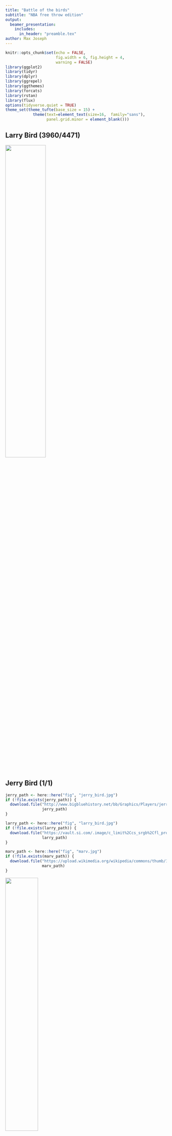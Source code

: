 ```yaml
---
title: "Battle of the birds"
subtitle: "NBA free throw edition"
output: 
  beamer_presentation:
    includes: 
      in_header: "preamble.tex"
author: Max Joseph
---
```


```r
knitr::opts_chunk$set(echo = FALSE, 
                      fig.width = 6, fig.height = 4, 
                      warning = FALSE)
library(ggplot2)
library(tidyr)
library(dplyr)
library(ggrepel)
library(ggthemes)
library(forcats)
library(rstan)
library(flux)
options(tidyverse.quiet = TRUE)
theme_set(theme_tufte(base_size = 15) + 
            theme(text=element_text(size=16,  family="sans"),
                  panel.grid.minor = element_blank()))
```

## Larry Bird (3960/4471) 

![](fig/larry_bird.jpg){width=50%}



## Jerry Bird (1/1) 

```r
jerry_path <- here::here("fig", "jerry_bird.jpg")
if (!file.exists(jerry_path)) {
  download.file("http://www.bigbluehistory.net/bb/Graphics/Players/jerry_bird.jpg", 
                jerry_path)
}

larry_path <- here::here("fig", "larry_bird.jpg")
if (!file.exists(larry_path)) {
  download.file("https://vault.si.com/.image/c_limit%2Ccs_srgb%2Cfl_progressive%2Ch_2000%2Cq_auto:good%2Cw_2000/MTY5MTAxMjk4MDI5NzY2MTA3/1984-0709-larry-bird-090004608jpg.jpg", 
                larry_path)
}

marv_path <- here::here("fig", "marv.jpg")
if (!file.exists(marv_path)) {
  download.file("https://upload.wikimedia.org/wikipedia/commons/thumb/1/15/Reggie_Miller_TNT.jpg/834px-Reggie_Miller_TNT.jpg", 
                marv_path)
}
```

![](fig/jerry_bird.jpg){width=45%}

## 

Larry Bird (3960/4471) 
$\quad \quad \quad \quad \quad \quad \quad \quad$ 
Jerry Bird (1/1) 

![](fig/larry_bird.jpg){height=200px}$\quad \quad \quad \quad \quad \quad$
![](fig/jerry_bird.jpg){height=200px}


## 

```r
pseq <- seq(0, 1, .001)

lb <- data.frame(p = pseq,
                py = dbinom(3960, 4471, pseq),
                player = "Larry Bird (3960/4471)")

jb <- data.frame(p = pseq,
                py = dbinom(1, 1, pseq),
                player = "Jerry Bird (1/1)")

b <- full_join(lb, jb)

p <- b %>%
  ggplot(aes(x = p, y = py)) +
  facet_wrap(~ player, scales = "free") +
  ylab("Pr(the data)") +
  xlab("Pr(make freethrow)") +
  theme(plot.margin = margin(.1, .2, 1, .2, unit = "in"), 
        axis.text.y = element_blank(), 
        axis.ticks.y = element_blank(),
        panel.grid.major.y = element_blank()) + 
  scale_x_continuous(labels = c("0", "0.25", "0.5", "0.75", "1"))
p
```


##

```r
p +  geom_line() + 
  geom_vline(data = b %>%
               group_by(player) %>%
               slice_max(py), 
             linetype = "dashed", 
             aes(xintercept = p), 
             size = .5, 
             alpha = .5)
```

## Naive approach

Pr(make freethrow) = Fraction shots made



## All NBA players 1951-2019

```r
source(here::here("R", "scrape-season-data.R"))

summ_d <- d %>%
  mutate(player = gsub("\\*", "", player)) %>%
  group_by(player) %>%
  summarize(fta = sum(fta),
            ftm = sum(ft)) %>%
  filter(fta > 0)

p <- summ_d %>%
  ggplot(aes(x = fta, y = ftm / fta, group = player)) +
  geom_point(size = .5, alpha = .1) +
  theme(plot.margin = margin(.1, .2, 1, .2, unit = "in")) +
  xlab("Sample size") +
  ylab("Pr(make freethrow)")
p
```

## Maximum likelihood favors Jerry Bird

```r
up <- p +
  geom_point(data = subset(summ_d,
                           player %in% c("Larry Bird", "Jerry Bird")),
             aes(color = player), size = 2) +
  scale_color_manual(values = c("red", "dodgerblue"), "")
up
```


## Clearly this is rubbish

```r
up
```


## How do we know this is rubbish?

Prior information suggests:

$$\text{Pr}(\text{never miss}) = 0$$

"everybody misses"

## Incorporating prior information

### Bayes' theorem

$$\underbrace{[\theta \mid y]}_{\text{What we know}} \propto \underbrace{[\theta]}_{\text{What we knew}} \times \underbrace{[y \mid \theta]}_{\text{Likelihood}}$$

## 

```r
source(here::here("R", "fit-models.R"))
```

```r
n_iter <- length(post$mu)
prior_df <- tibble(theta = plogis(rnorm(n_iter, post$mu, post$sigma)))
ggplot(prior_df) +
  geom_density(aes(x = theta), bw = .03) + 
  xlab("Pr(make free throw)") + 
  ylab("Prior density") + 
  xlim(0, 1)
```


## Bayesian estimates favor Larry Bird


```r
medians <- apply(post$theta, 2, FUN = median) %>%
  plogis()
summ_d$post_mode <- medians
summ_d <- summ_d %>%
  mutate(ML = ftm / fta)

bayes_plot <- summ_d %>%
  ggplot(aes(x = fta, y = post_mode)) +
  geom_point(size = .5, alpha = 0.1, aes(group = player)) +
  theme(plot.margin = margin(.1, .2, 1, .2, unit = "in")) +
  xlab("Sample size") +
  ylab("Bayesian estimate") +
  ylim(0, 1) +
  geom_point(data = subset(summ_d,
                           player %in% c("Larry Bird", "Jerry Bird")),
             aes(color = fct_rev(player)), size = 2) +
  scale_color_manual(values = c("red", "dodgerblue"), "")
bayes_plot
```

## Bayesian estimates smell better

```r
n_plot <- 3
best <- summ_d %>%
  slice_max(post_mode, n=n_plot)
worst <- summ_d %>%
  slice_min(post_mode, n=n_plot)
notables <- full_join(best, worst, 
                      by = c("player", "fta", "ftm", "post_mode", "ML"))

bayes_plot  + 
  geom_point(data = notables) + 
  geom_text_repel(data = notables, aes(label = player), size = 2)
```




##


```r
long_d <- summ_d %>%
  gather(Method, Estimate, -player, -fta, -ftm)

long_d %>%
  ggplot(aes(y = Estimate,
             x = as.numeric(factor(Method)),
             group = player)) +
  geom_line(alpha = .05) +
  xlim(1, 2)  +
  theme(plot.margin = margin(.1, .2, 1, .2, unit = "in")) +
  scale_x_continuous(breaks = 1:2,
                     labels = c("Maximum\nlikelihood", "Bayes"),
                     name = "")  +
  geom_line(data = subset(long_d,
                           player %in% c("Larry Bird", "Jerry Bird")),
             aes(color = player), size = 1.5) +
  scale_color_manual(values = c("red", "dodgerblue"), "")
```


## Jerry Bird (1/1) 

```r
## Visualize shrinkage on a player by player basis
get_prior <- function(post) {
  mu <- mean(post$mu)
  sigma <- mean(post$sigma)
  lo <- 200
  logit_p <- seq(-5, 5, length.out = lo)
  prior_den <- dnorm(logit_p, mu, sigma)
  prior_df <- data.frame(p = plogis(logit_p), value = prior_den)
  aucurve <- auc(x = prior_df$p, prior_df$value)
  prior_df %>%
    mutate(Prior = value / aucurve) %>%
    select(p, Prior)
}

get_lik <- function(player_name, df) {
  lo <- 500
  p <- seq(0, 1, length.out = lo)
  d <- subset(df, player == player_name)
  lik_df <- data.frame(p = p, lik = dbinom(d$ftm, d$fta, p))

  aucurve <- auc(x = lik_df$p, lik_df$lik)
  lik_df %>%
    mutate(Likelihood = lik / aucurve) %>%
    select(p, Likelihood)
}

get_post <- function(player_name, post, df) {
  theta <- post$theta[, df$player == player_name]
  den <- density(theta)
  post_df <- data.frame(logit_p = den$x, density = den$y) %>%
    mutate(p = plogis(logit_p))
  aucurve <- auc(x = post_df$p, post_df$density)
  post_df %>%
    mutate(`Posterior` = density / aucurve) %>%
    select(p, `Posterior`)
}


shrink_plot <- function(player_name, post, df) {
  n_shots <- subset(df, player == player_name)$fta
  prior <- get_prior(post = post)
  like <- get_lik(player_name, df = df)
  posterior <- get_post(player_name, post = post, df = df)

  full_join(prior, like, by = "p") %>%
    full_join(posterior, by = "p") %>%
    gather(Quantity, value, -p, na.rm = TRUE) %>%
    mutate(Quantity = factor(Quantity,
                             levels = c("Prior", "Likelihood", "Posterior"))) %>%
    ggplot(aes(x = p, y = value, color = Quantity)) +
    geom_line(size = 1) +
  theme(plot.margin = margin(.1, .2, .6, .2, unit = "in")) +
    theme(axis.text.y = element_blank(),
          axis.ticks.y = element_blank(),
          axis.title.y = element_blank()) +
    xlab("Shooting ability") +
    scale_color_discrete("")
}

shrink_plot("Jerry Bird", post = post, df = summ_d)
```


## Larry Bird (3960/4471) 

```r
shrink_plot("Larry Bird", post = post, df = summ_d)
```



## 

Larry Bird (3960/4471) 
$\quad \quad \quad \quad > \quad \quad \quad \quad$ 
Jerry Bird (1/1) 

![](fig/larry_bird.jpg){height=200px}$\quad \quad \quad \quad \quad \quad$
![](fig/jerry_bird.jpg){height=200px}


## The problem with sportscasters

![](fig/marv.jpg){height=200px}

## End

**Data**

- https://github.com/mbjoseph/bbr
- http://www.basketball-reference.com/
